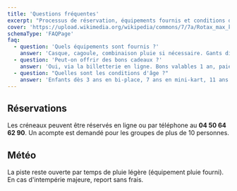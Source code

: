 ```yaml
---
title: 'Questions fréquentes'
excerpt: "Processus de réservation, équipements fournis et conditions d'accès."
cover: 'https://upload.wikimedia.org/wikipedia/commons/7/7a/Rotax_max_kart.jpg'
schemaType: 'FAQPage'
faq:
  - question: 'Quels équipements sont fournis ?'
    answer: 'Casque, cagoule, combinaison pluie si nécessaire. Gants disponibles sur demande.'
  - question: 'Peut-on offrir des bons cadeaux ?'
    answer: 'Oui, via la billetterie en ligne. Bons valables 1 an, paiement ANCV accepté.'
  - question: "Quelles sont les conditions d'âge ?"
    answer: 'Enfants dès 3 ans en bi-place, 7 ans en mini-kart, 11 ans pour la piste 550 m, 14 ans pour la 1150 m.'
---
```


## Réservations

Les créneaux peuvent être réservés en ligne ou par téléphone au **04 50 64 62 90**. Un acompte est demandé pour les groupes de plus de 10 personnes.

## Météo

La piste reste ouverte par temps de pluie légère (équipement pluie fourni). En cas d'intempérie majeure, report sans frais.
